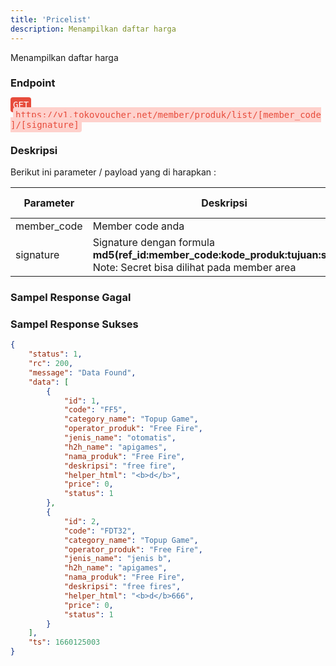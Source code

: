 ```yaml
---
title: 'Pricelist'
description: Menampilkan daftar harga
---
```



Menampilkan daftar harga

### Endpoint
<div style="font-family:monospace;">
<span style="color:white;background:#e74c3c;border-radius: 4px;padding: 4px;">GET</span>
<span style="margin-left:4px;color:#e74c3c;background:#fed1cc;border-radius: 4px;padding: 4px;">https://v1.tokovoucher.net/member/produk/list/[member_code]/[signature]</span>

</div>

### Deskripsi
Berikut ini parameter / payload yang di harapkan :

| Parameter   | Deskripsi                                                                                                              | Tipe Data | Wajib |
|-------------|------------------------------------------------------------------------------------------------------------------------|-----------|-------|
| member_code | Member code anda                                                                                                       | String    | Ya    |
| signature   | Signature dengan formula **md5(ref_id:member_code:kode_produk:tujuan:secret)**    Note: Secret bisa dilihat pada member area | String    | Ya    |

### Sampel Response Gagal

### Sampel Response Sukses


```json
{
    "status": 1,
    "rc": 200,
    "message": "Data Found",
    "data": [
        {
            "id": 1,
            "code": "FF5",
            "category_name": "Topup Game",
            "operator_produk": "Free Fire",
            "jenis_name": "otomatis",
            "h2h_name": "apigames",
            "nama_produk": "Free Fire",
            "deskripsi": "free fire",
            "helper_html": "<b>d</b>",
            "price": 0,
            "status": 1
        },
        {
            "id": 2,
            "code": "FDT32",
            "category_name": "Topup Game",
            "operator_produk": "Free Fire",
            "jenis_name": "jenis b",
            "h2h_name": "apigames",
            "nama_produk": "Free Fire",
            "deskripsi": "free fires",
            "helper_html": "<b>d</b>666",
            "price": 0,
            "status": 1
        }
    ],
    "ts": 1660125003
}

```
